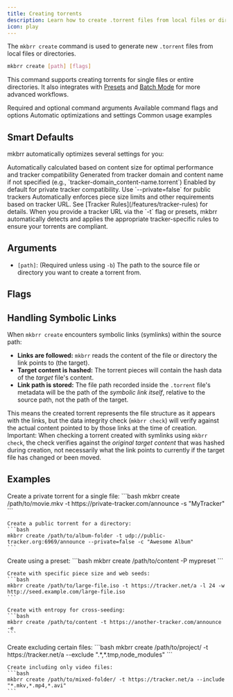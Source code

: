 ```yaml
---
title: Creating torrents
description: Learn how to create .torrent files from local files or directories using the mkbrr create command
icon: play
---
```



The `mkbrr create` command is used to generate new `.torrent` files from local files or directories.

```bash
mkbrr create [path] [flags]
```

This command supports creating torrents for single files or entire directories. It also integrates with [Presets](/features/presets) and [Batch Mode](/features/batch-mode) for more advanced workflows.

<CardGroup>
  <Card title="Arguments" icon="list-check" href="#arguments">
    Required and optional command arguments
  </Card>
  <Card title="Flags" icon="flag" href="#flags">
    Available command flags and options
  </Card>
  <Card title="Smart Defaults" icon="wand-magic-sparkles" href="#smart-defaults">
    Automatic optimizations and settings
  </Card>
  <Card title="Examples" icon="code" href="#examples">
    Common usage examples
  </Card>
</CardGroup>

## Smart Defaults

mkbrr automatically optimizes several settings for you:

<CardGroup cols={2}>
  <Card title="Piece Size" icon="puzzle-piece">
    Automatically calculated based on content size for optimal performance and tracker compatibility
  </Card>
  <Card title="File Name" icon="file">
    Generated from tracker domain and content name if not specified (e.g., `tracker-domain_content-name.torrent`)
  </Card>
  <Card title="Private Flag" icon="lock">
    Enabled by default for private tracker compatibility. Use `--private=false` for public trackers
  </Card>
  <Card title="Tracker Rules" icon="shield" href="/features/tracker-rules">
    Automatically enforces piece size limits and other requirements based on tracker URL. See [Tracker Rules](/features/tracker-rules) for details.
  </Card>
</CardGroup>

<Note>
When you provide a tracker URL via the `-t` flag or presets, mkbrr automatically detects and applies the appropriate tracker-specific rules to ensure your torrents are compliant.
</Note>

## Arguments

-   `[path]`: (Required unless using `-b`) The path to the source file or directory you want to create a torrent from.

## Flags

<CreateParams />

## Handling Symbolic Links

When `mkbrr create` encounters symbolic links (symlinks) within the source path:

-   **Links are followed:** `mkbrr` reads the content of the file or directory the link points to (the target).
-   **Target content is hashed:** The torrent pieces will contain the hash data of the *target* file's content.
-   **Link path is stored:** The file path recorded inside the `.torrent` file's metadata will be the path of the *symbolic link itself*, relative to the source path, not the path of the target.

This means the created torrent represents the file structure as it appears with the links, but the data integrity check (`mkbrr check`) will verify against the actual content pointed to by those links at the time of creation.
<Warning>
Important: When checking a torrent created with symlinks using `mkbrr check`, the check verifies against the *original target content* that was hashed during creation, not necessarily what the link points to currently if the target file has changed or been moved.
</Warning>

## Examples

<Tabs>
  <Tab title="Basic Usage">
    Create a private torrent for a single file:
    ```bash
    mkbrr create /path/to/movie.mkv -t https://private-tracker.com/announce -s "MyTracker"
    ```

    Create a public torrent for a directory:
    ```bash
    mkbrr create /path/to/album-folder -t udp://public-tracker.org:6969/announce --private=false -c "Awesome Album"
    ```
  </Tab>

  <Tab title="Advanced Features">
    Create using a preset:
    ```bash
    mkbrr create /path/to/content -P mypreset
    ```

    Create with specific piece size and web seeds:
    ```bash
    mkbrr create /path/to/large-file.iso -t https://tracker.net/a -l 24 -w http://seed.example.com/large-file.iso
    ```

    Create with entropy for cross-seeding:
    ```bash
    mkbrr create /path/to/content -t https://another-tracker.com/announce -e
    ```
  </Tab>

  <Tab title="File Filtering">
    Create excluding certain files:
    ```bash
    mkbrr create /path/to/project/ -t https://tracker.net/a --exclude ".*,*.tmp,node_modules"
    ```

    Create including only video files:
    ```bash
    mkbrr create /path/to/mixed-folder/ -t https://tracker.net/a --include "*.mkv,*.mp4,*.avi"
    ```
  </Tab>
</Tabs>
